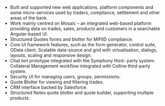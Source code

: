 
- Built and supported new web applications, platform components and some micro-services used by traders, compliance, settlement and other areas of the bank.
- Work mainly centred on Mosaic – an integrated web-based platform providing data on trades, sales, products and customers in a searchable Angular-based UI.
- Structured Quotes forms and blotter for MiFIID compliance.
- Core UI framework features, such as the form generator, control suite, OData client. Scalable data-source and grid with virtualisation, dialogs, layouts, scaling and responsive design.
- Chat bot prototype integrated with the Symphony third- party system. Collateral Management workflow integrated with Colline third-party system.
- Security UI for managing users, groups, permissions.
- Quote Blotter for viewing and filtering trades.
- CRM interface backed by Salesforce.
- Structured Notes quote blotter and quote builder, supporting multiple products.